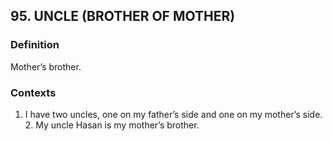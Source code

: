 ## 95. UNCLE (BROTHER OF MOTHER)
### Definition
Mother’s brother.

### Contexts
1. I have two uncles, one on my father's side and one on my mother's side. 2. My uncle Hasan is my mother’s brother.

